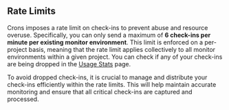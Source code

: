## Rate Limits

Crons imposes a rate limit on check-ins to prevent abuse and resource overuse. Specifically, you can only send a maximum of **6 check-ins per minute per existing monitor environment**. This limit is enforced on a per-project basis, meaning that the rate limit applies collectively to all monitor environments within a given project. You can check if any of your check-ins are being dropped in the [Usage Stats](/product/stats/#usage-stats) page.

To avoid dropped check-ins, it is crucial to manage and distribute your check-ins efficiently within the rate limits. This will help maintain accurate monitoring and ensure that all critical check-ins are captured and processed.
